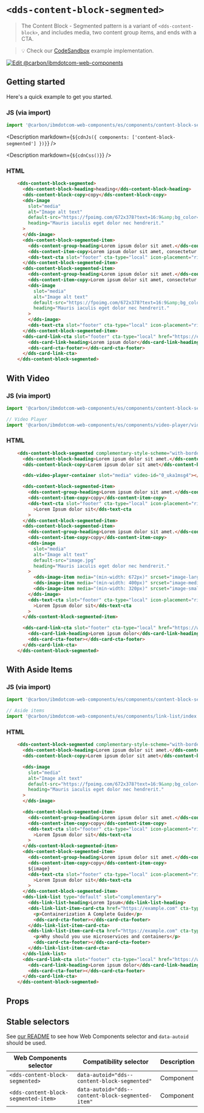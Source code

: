 




# `<dds-content-block-segmented>`

> The Content Block - Segmented pattern is a variant of `<dds-content-block>`, and
> includes media, two content group items, and ends with a CTA.

> 💡 Check our
> [CodeSandbox](https://githubbox.com/carbon-design-system/carbon-for-ibm-dotcom/tree/v1/packages/web-components/examples/codesandbox/components/content-block-segmented)
> example implementation.

[![Edit @carbon/ibmdotcom-web-components](https://codesandbox.io/static/img/play-codesandbox.svg)](https://githubbox.com/carbon-design-system/carbon-for-ibm-dotcom/tree/v1/packages/web-components/examples/codesandbox/components/content-block-segmented)

## Getting started

Here's a quick example to get you started.

### JS (via import)

```javascript
import '@carbon/ibmdotcom-web-components/es/components/content-block-segmented/index.js';
```

<Description markdown={`${cdnJs({ components: ['content-block-segmented'] })}`} />

<Description markdown={`${cdnCss()}`} />

### HTML

```html
    <dds-content-block-segmented>
      <dds-content-block-heading>heading</dds-content-block-heading>
      <dds-content-block-copy>copy</dds-content-block-copy>
      <dds-image
        slot="media"
        alt="Image alt text"
        default-src="https://fpoimg.com/672x378?text=16:9&amp;bg_color=ee5396&amp;text_color=161616"
        heading="Mauris iaculis eget dolor nec hendrerit."
      >
      </dds-image>
      <dds-content-block-segmented-item>
        <dds-content-group-heading>Lorem ipsum dolor sit amet.</dds-content-group-heading>
        <dds-content-item-copy>Lorem ipsum dolor sit amet, consectetur adipiscing elit. Vivamus sed interdum tortor. Sed id pellentesque diam. In ut quam id mauris finibus efficitur quis ut arcu. Praesent purus turpis, venenatis eget odio et, tincidunt bibendum sem. Curabitur pretium elit non blandit lobortis. Donec quis pretium odio, in dignissim sapien. Lorem ipsum dolor sit amet, consectetur adipiscing elit. Vivamus sed interdum tortor. Sed id pellentesque diam. In ut quam id mauris finibus efficitur quis ut arcu. Praesent purus turpis, venenatis eget odio et, tincidunt bibendum sem. Curabitur pretium elit non blandit lobortis. Donec quis pretium odio, in dignissim sapien.</dds-content-item-copy>
        <dds-text-cta slot="footer" cta-type="local" icon-placement="right" href="https://example.com">Lorem Ipsum dolor sit</dds-text-cta>
      </dds-content-block-segmented-item>
      <dds-content-block-segmented-item>
        <dds-content-group-heading>Lorem ipsum dolor sit amet.</dds-content-group-heading>
        <dds-content-item-copy>Lorem ipsum dolor sit amet, consectetur adipiscing elit. Vivamus sed interdum tortor. Sed id pellentesque diam. In ut quam id mauris finibus efficitur quis ut arcu. Praesent purus turpis, venenatis eget odio et, tincidunt bibendum sem. Curabitur pretium elit non blandit lobortis. Donec quis pretium odio, in dignissim sapien. Lorem ipsum dolor sit amet, consectetur adipiscing elit. Vivamus sed interdum tortor. Sed id pellentesque diam. In ut quam id mauris finibus efficitur quis ut arcu. Praesent purus turpis, venenatis eget odio et, tincidunt bibendum sem. Curabitur pretium elit non blandit lobortis. Donec quis pretium odio, in dignissim sapien.</dds-content-item-copy>
        <dds-image
          slot="media"
          alt="Image alt text"
          default-src="https://fpoimg.com/672x378?text=16:9&amp;bg_color=ee5396&amp;text_color=161616"
          heading="Mauris iaculis eget dolor nec hendrerit."
        >
        </dds-image>
        <dds-text-cta slot="footer" cta-type="local" icon-placement="right" href="https://example.com">Lorem Ipsum dolor sit</dds-text-cta>
      </dds-content-block-segmented-item>
      <dds-card-link-cta slot="footer" cta-type="local" href="https://example.com">
        <dds-card-link-heading>Lorem ipsum dolor</dds-card-link-heading>
        <dds-card-cta-footer></dds-card-cta-footer>
      </dds-card-link-cta>
    </dds-content-block-segmented>
```

## With Video

### JS (via import)

```javascript
import '@carbon/ibmdotcom-web-components/es/components/content-block-segmented/index.js';

// Video Player
import '@carbon/ibmdotcom-web-components/es/components/video-player/video-player-container.js';
```

### HTML

```html
    <dds-content-block-segmented complementary-style-scheme="with-border">
      <dds-content-block-heading>Lorem ipsum dolor sit amet.</dds-content-block-heading>
      <dds-content-block-copy>Lorem ipsum dolor sit amet</dds-content-block-copy>

      <dds-video-player-container slot="media" video-id="0_uka1msg4"></dds-video-player-container>

      <dds-content-block-segmented-item>
        <dds-content-group-heading>Lorem ipsum dolor sit amet.</dds-content-group-heading>
        <dds-content-item-copy>copy</dds-content-item-copy>
        <dds-text-cta slot="footer" cta-type="local" icon-placement="right" href="https://example.com"
          >Lorem Ipsum dolor sit</dds-text-cta
        >
      </dds-content-block-segmented-item>
      <dds-content-block-segmented-item>
        <dds-content-group-heading>Lorem ipsum dolor sit amet.</dds-content-group-heading>
        <dds-content-item-copy>copy</dds-content-item-copy>
        <dds-image
          slot="media"
          alt="Image alt text"
          default-src="image.jpg"
          heading="Mauris iaculis eget dolor nec hendrerit."
        >
          <dds-image-item media="(min-width: 672px)" srcset="image-large.jpg"> </dds-image-item>
          <dds-image-item media="(min-width: 400px)" srcset="image-medium.jpg"> </dds-image-item>
          <dds-image-item media="(min-width: 320px)" srcset="image-small.jpg"> </dds-image-item>
        </dds-image>
        <dds-text-cta slot="footer" cta-type="local" icon-placement="right" href="https://example.com"
          >Lorem Ipsum dolor sit</dds-text-cta
        >
      </dds-content-block-segmented-item>

      <dds-card-link-cta slot="footer" cta-type="local" href="https://www.ibm.com/">
        <dds-card-link-heading>Lorem ipsum dolor</dds-card-link-heading>
        <dds-card-cta-footer></dds-card-cta-footer>
      </dds-card-link-cta>
    </dds-content-block-segmented>
```

## With Aside Items

### JS (via import)

```javascript
import '@carbon/ibmdotcom-web-components/es/components/content-block-segmented/index.js';

// Aside items
import '@carbon/ibmdotcom-web-components/es/components/link-list/index.js';
```

### HTML

```html
    <dds-content-block-segmented complementary-style-scheme="with-border">
      <dds-content-block-heading>Lorem ipsum dolor sit amet.</dds-content-block-heading>
      <dds-content-block-copy>Lorem ipsum dolor sit amet</dds-content-block-copy>

      <dds-image
        slot="media"
        alt="Image alt text"
        default-src="https://fpoimg.com/672x378?text=16:9&amp;bg_color=ee5396&amp;text_color=161616"
        heading="Mauris iaculis eget dolor nec hendrerit."
      >
      </dds-image>

      <dds-content-block-segmented-item>
        <dds-content-group-heading>Lorem ipsum dolor sit amet.</dds-content-group-heading>
        <dds-content-item-copy>copy</dds-content-item-copy>
        <dds-text-cta slot="footer" cta-type="local" icon-placement="right" href="https://example.com"
          >Lorem Ipsum dolor sit</dds-text-cta
        >
      </dds-content-block-segmented-item>
      <dds-content-block-segmented-item>
        <dds-content-group-heading>Lorem ipsum dolor sit amet.</dds-content-group-heading>
        <dds-content-item-copy>copy</dds-content-item-copy>
        ${image}
        <dds-text-cta slot="footer" cta-type="local" icon-placement="right" href="https://example.com"
          >Lorem Ipsum dolor sit</dds-text-cta
        >
      </dds-content-block-segmented-item>
      <dds-link-list type="default" slot="complementary">
        <dds-link-list-heading>Lorem Ipsum</dds-link-list-heading>
        <dds-link-list-item-card-cta href="https://example.com" cta-type="local">
          <p>Containerization A Complete Guide</p>
          <dds-card-cta-footer></dds-card-cta-footer>
        </dds-link-list-item-card-cta>
        <dds-link-list-item-card-cta href="https://example.com" cta-type="external">
          <p>Why should you use microservices and containers</p>
          <dds-card-cta-footer></dds-card-cta-footer>
        </dds-link-list-item-card-cta>
      </dds-link-list>
      <dds-card-link-cta slot="footer" cta-type="local" href="https://www.ibm.com/">
        <dds-card-link-heading>Lorem ipsum dolor</dds-card-link-heading>
        <dds-card-cta-footer></dds-card-cta-footer>
      </dds-card-link-cta>
    </dds-content-block-segmented>
```


## Props

<Props of="dds-content-block-segmented" />
<Description markdown={markdownContents} />

## Stable selectors

See [our README](https://github.com/carbon-design-system/carbon-for-ibm-dotcom/tree/main/packages/web-components#stable-selectors-for-analytics-and-integratione2e-testing-in-web-components) to see how Web Components selector and `data-autoid` should be used.

| Web Components selector               | Compatibility selector                              | Description |
| ------------------------------------- | --------------------------------------------------- | ----------- |
| `<dds-content-block-segmented>`       | `data-autoid="dds--content-block-segmented"`        | Component   |
| `<dds-content-block-segmented-item>`  | `data-autoid="dds--content-block-segmented-item"`   | Component   |

<Description markdown={contributing} />
